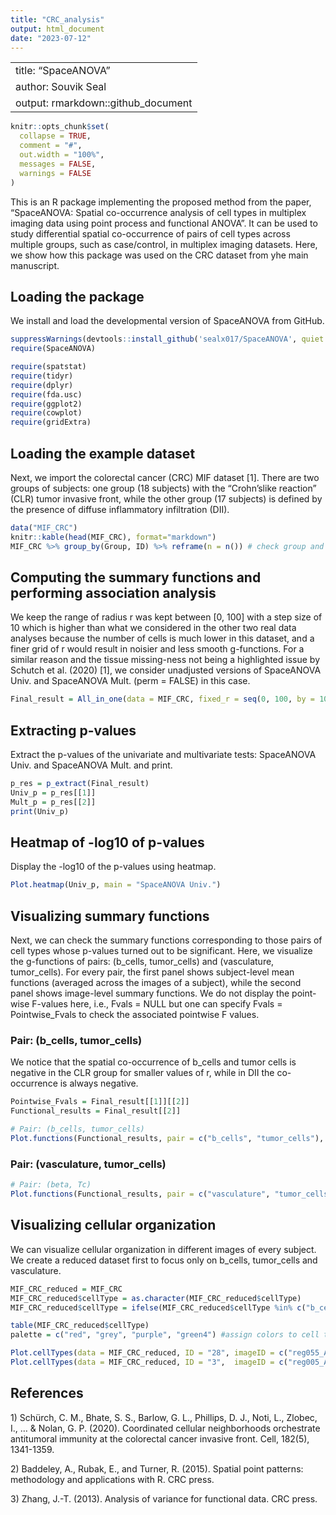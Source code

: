 ```yaml
---
title: "CRC_analysis"
output: html_document
date: "2023-07-12"
---
```

---
title: "SpaceANOVA"
author: Souvik Seal
output: rmarkdown::github_document
---

```r
knitr::opts_chunk$set(
  collapse = TRUE,
  comment = "#",
  out.width = "100%",
  messages = FALSE,
  warnings = FALSE
)
```

This is an R package implementing the proposed method from the paper, "SpaceANOVA: Spatial co-occurrence analysis of cell types in multiplex imaging data using point
process and functional ANOVA". It can be used to study differential spatial co-occurrence of pairs of cell types across multiple groups, such as case/control, in multiplex imaging datasets. Here, we show how this package was used on the CRC dataset from yhe main manuscript.

## Loading the package

We install and load the developmental version of SpaceANOVA from GitHub.

```r

suppressWarnings(devtools::install_github('sealx017/SpaceANOVA', quiet = TRUE))
require(SpaceANOVA)

require(spatstat)
require(tidyr)
require(dplyr)
require(fda.usc)
require(ggplot2)
require(cowplot)
require(gridExtra)

```

## Loading the example dataset

Next, we import the colorectal cancer (CRC) MIF dataset [1]. There are two groups of subjects: one group (18 subjects) with the “Crohn’slike reaction” (CLR) tumor invasive front, while the other group (17 subjects) is defined by the presence of diffuse inflammatory infiltration (DII).

```r
data("MIF_CRC")
knitr::kable(head(MIF_CRC), format="markdown")
MIF_CRC %>% group_by(Group, ID) %>% reframe(n = n()) # check group and subject IDs, and respective cell counts (spread across multiple images)

```

## Computing the summary functions and performing association analysis

We keep the range of radius r was kept between [0, 100] with a step size of 10 which is higher than what we considered in the other two real data analyses because the number of cells is much lower in this dataset, and a finer grid of r would result in noisier and less smooth g-functions. For a similar reason and the tissue missing-ness not being a highlighted issue by Schutch et al. (2020) [1], we consider unadjusted
versions of SpaceANOVA Univ. and SpaceANOVA Mult. (perm = FALSE) in this case.

```r

Final_result = All_in_one(data = MIF_CRC, fixed_r = seq(0, 100, by = 10), Summary_function = "g", Hard_ths = 10, perm = FALSE,  cores = 8)

```

## Extracting p-values 

Extract the p-values of the univariate and multivariate tests: SpaceANOVA Univ. and SpaceANOVA Mult. and print.

```r
p_res = p_extract(Final_result)
Univ_p = p_res[[1]]
Mult_p = p_res[[2]]
print(Univ_p)

```

## Heatmap of -log10 of p-values 


Display the -log10 of the p-values using heatmap.

```r
Plot.heatmap(Univ_p, main = "SpaceANOVA Univ.")
```

## Visualizing summary functions

Next, we can check the summary functions corresponding to those pairs of cell types whose p-values turned out to be significant. Here, we visualize the g-functions of pairs: (b_cells, tumor_cells) and (vasculature, tumor_cells). For every pair, the first panel shows subject-level mean functions (averaged across the images of a subject), while the second panel shows image-level summary functions. We do not display the point-wise F-values here, i.e., Fvals = NULL but one can specify Fvals = Pointwise_Fvals to check the associated pointwise F values. 

### Pair: (b_cells, tumor_cells)

We notice that the spatial co-occurrence of b_cells and tumor cells is negative in the CLR group for smaller values of r, while in DII the co-occurrence is always negative. 

```r
Pointwise_Fvals = Final_result[[1]][[2]]
Functional_results = Final_result[[2]]

# Pair: (b_cells, tumor_cells)
Plot.functions(Functional_results, pair = c("b_cells", "tumor_cells"), Fvals = NULL)

```

### Pair: (vasculature, tumor_cells)


```r
# Pair: (beta, Tc)
Plot.functions(Functional_results, pair = c("vasculature", "tumor_cells"), Fvals = NULL)

```

## Visualizing cellular organization

We can visualize cellular organization in different images of every subject. We create a reduced dataset first to focus only on b_cells, tumor_cells and vasculature.

```r

MIF_CRC_reduced = MIF_CRC
MIF_CRC_reduced$cellType = as.character(MIF_CRC_reduced$cellType)
MIF_CRC_reduced$cellType = ifelse(MIF_CRC_reduced$cellType %in% c("b_cells", "tumor_cells", "vasculature"), MIF_CRC_reduced$cellType, "Others")

table(MIF_CRC_reduced$cellType)
palette = c("red", "grey", "purple", "green4") #assign colors to cell types 

Plot.cellTypes(data = MIF_CRC_reduced, ID = "28", imageID = c("reg055_A", "reg056_A"), palette = palette)
Plot.cellTypes(data = MIF_CRC_reduced, ID = "3",  imageID = c("reg005_A", "reg006_A"), palette = palette)

```


## References

1\) Schürch, C. M., Bhate, S. S., Barlow, G. L., Phillips, D. J., Noti, L., Zlobec, I., ... & Nolan, G. P. (2020). Coordinated cellular neighborhoods orchestrate antitumoral immunity at the colorectal cancer invasive front. Cell, 182(5), 1341-1359.

2\) Baddeley, A., Rubak, E., and Turner, R. (2015). Spatial point patterns: methodology and applications with R. CRC press.

3\) Zhang, J.-T. (2013). Analysis of variance for functional data. CRC press.



